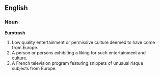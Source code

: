 ==English==
===Noun===
'''Eurotrash'''
#Low quality entertainment or permissive culture deemed to have come from Europe. 
#A person or persons exhibiting a liking for such entertainment and culture.
#A French television program featuring snippets of unusual risque subjects from Europe.
{{wikipedia}}